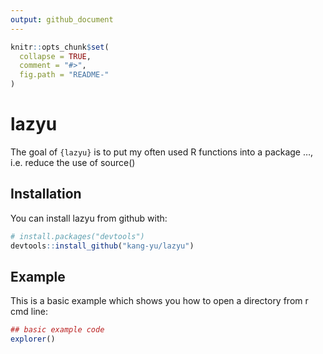 ---
output: github_document
---

<!-- README.md is generated from README.Rmd. Please edit that file -->

```{r, echo = FALSE}
knitr::opts_chunk$set(
  collapse = TRUE,
  comment = "#>",
  fig.path = "README-"
)
```

# lazyu

The goal of `{lazyu}` is to put my often used R functions into a package ..., i.e. reduce the use of source()

## Installation

You can install lazyu from github with:

```{r gh-installation, eval = FALSE}
# install.packages("devtools")
devtools::install_github("kang-yu/lazyu")
```

## Example

This is a basic example which shows you how to open a directory from r cmd line:

```{r example}
## basic example code
explorer()
```
